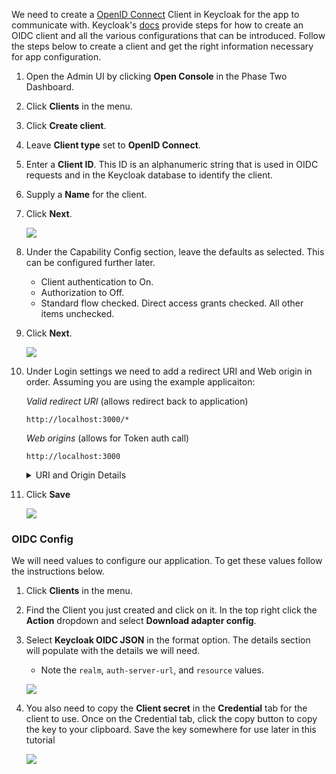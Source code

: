 We need to create a [OpenID Connect](https://www.keycloak.org/docs/latest/server_admin/#con-oidc_server_administration_guide) Client in Keycloak for the app to communicate with. Keycloak's [docs](https://www.keycloak.org/docs/latest/server_admin/#_oidc_clients) provide steps for how to create an OIDC client and all the various configurations that can be introduced. Follow the steps below to create a client and get the right information necessary for app configuration.

1.  Open the Admin UI by clicking **Open Console** in the Phase Two Dashboard.
1.  Click **Clients** in the menu.
1.  Click **Create client**.
1.  Leave **Client type** set to **OpenID Connect**.
1.  Enter a **Client ID**. This ID is an alphanumeric string that is used in OIDC requests and in the Keycloak database to identify the client.
1.  Supply a **Name** for the client.
1.  Click **Next**.

    ![](/blog/oidc_client_creation/general-settings.png)

1.  Under the Capability Config section, leave the defaults as selected. This can be configured further later.

    - Client authentication to On.
    - Authorization to Off.
    - Standard flow checked. Direct access grants checked. All other items unchecked.

1.  Click **Next**.

    ![](/blog/oidc_client_creation/capability-config-with-auth.png)

1.  Under Login settings we need to add a redirect URI and Web origin in order. Assuming you are using the example applicaiton:

    _Valid redirect URI_ (allows redirect back to application)

    ```
    http://localhost:3000/*
    ```

    _Web origins_ (allows for Token auth call)

    ```
    http://localhost:3000
    ```

    <details >

    <summary>URI and Origin Details</summary>

    The choice of `localhost` is arbitrary. If you are using an example application running locally, this will apply. If you are using an app that you actually have deployed somewhere, then you will need to substitute the appropriate URI for that.

    </details>

1.  Click **Save**

    ![](/blog/oidc_client_creation/login-settings.png)

### OIDC Config

We will need values to configure our application. To get these values follow the instructions below.

1. Click **Clients** in the menu.
1. Find the Client you just created and click on it. In the top right click the **Action** dropdown and select **Download adapter config**.
1. Select **Keycloak OIDC JSON** in the format option. The details section will populate with the details we will need.

   - Note the `realm`, `auth-server-url`, and `resource` values.

   ![](/blog/oidc_client_creation/adapter-config.png)

1. You also need to copy the **Client secret** in the **Credential** tab for the client to use. Once on the Credential tab, click the copy button to copy the key to your clipboard. Save the key somewhere for use later in this tutorial

   ![](/blog/oidc_client_creation/copy-credential.png)
